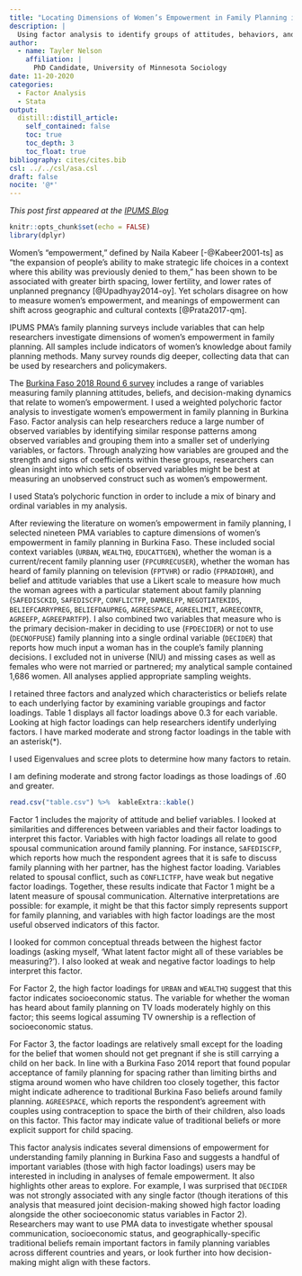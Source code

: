 ```yaml
---
title: "Locating Dimensions of Women’s Empowerment in Family Planning in Burkina Faso"
description: |
  Using factor analysis to identify groups of attitudes, behaviors, and traits
author: 
  - name: Tayler Nelson
    affiliation: |
      PhD Candidate, University of Minnesota Sociology
date: 11-20-2020
categories:
  - Factor Analysis
  - Stata
output:
  distill::distill_article:
    self_contained: false
    toc: true
    toc_depth: 3
    toc_float: true
bibliography: cites/cites.bib
csl: ../../csl/asa.csl
draft: false
nocite: '@*'
---
```

*This post first appeared at the [IPUMS Blog](http://blog.popdata.org/womens-empowerment/)*

```r
knitr::opts_chunk$set(echo = FALSE)
library(dplyr)
```

Women’s “empowerment,” defined by Naila Kabeer [-@Kabeer2001-ts] as “the expansion of people’s ability to make strategic life choices in a context where this ability was previously denied to them,” has been shown to be associated with greater birth spacing, lower fertility, and lower rates of unplanned pregnancy [@Upadhyay2014-oy]. Yet scholars disagree on how to measure women’s empowerment, and meanings of empowerment can shift across geographic and cultural contexts [@Prata2017-qm].

IPUMS PMA’s family planning surveys include variables that can help researchers investigate dimensions of women’s empowerment in family planning. All samples include indicators of women’s knowledge about family planning methods. Many survey rounds dig deeper, collecting data that can be used by researchers and policymakers.

The [Burkina Faso 2018 Round 6 survey](https://pma.ipums.org/pma/samples.shtml#bfhttps://pma.ipums.org/pma/samples.shtml) includes a range of variables measuring family planning attitudes, beliefs, and decision-making dynamics that relate to women’s empowerment. I used a weighted polychoric factor analysis to investigate women’s empowerment in family planning in Burkina Faso. Factor analysis can help researchers reduce a large number of observed variables by identifying similar response patterns among observed variables and grouping them into a smaller set of underlying variables, or factors. Through analyzing how variables are grouped and the strength and signs of coefficients within these groups, researchers can glean insight into which sets of observed variables might be best at measuring an unobserved construct such as women’s empowerment.

<aside>
I used Stata’s polychoric function in order to include a mix of binary and ordinal variables in my analysis.
</aside>

After reviewing the literature on women’s empowerment in family planning, I selected nineteen PMA variables to capture dimensions of women’s empowerment in family planning in Burkina Faso. These included social context variables (`URBAN`, `WEALTHQ`, `EDUCATTGEN`), whether the woman is a current/recent family planning user (`FPCURRECUSER`), whether the woman has heard of family planning on television (`FPTVHR`) or radio (`FPRADIOHR`), and belief and attitude variables that use a Likert scale to measure how much the woman agrees with a particular statement about family planning (`SAFEDISCKID`, `SAFEDISCFP`, `CONFLICTFP`, `DAMRELFP`, `NEGOTIATEKIDS`, `BELIEFCARRYPREG`, `BELIEFDAUPREG`, `AGREESPACE`, `AGREELIMIT`, `AGREECONTR`, `AGREEFP`, `AGREEPARTFP`). I also combined two variables that measure who is the primary decision-maker in deciding to use (`FPDECIDER`) or not to use (`DECNOFPUSE`) family planning into a single ordinal variable (`DECIDER`) that reports how much input a woman has in the couple’s family planning decisions. I excluded not in universe (NIU) and missing cases as well as females who were not married or partnered; my analytical sample contained 1,686 women. All analyses applied appropriate sampling weights.

I retained three factors and analyzed which characteristics or beliefs relate to each underlying factor by examining variable groupings and factor loadings. Table 1 displays all factor loadings above 0.3 for each variable. Looking at high factor loadings can help researchers identify underlying factors. I have marked moderate and strong factor loadings in the table with an asterisk(*).

<aside>
I used Eigenvalues and scree plots to determine how many factors to retain.

I am defining moderate and strong factor loadings as those loadings of .60 and greater.
</aside>

```r
read.csv("table.csv") %>%  kableExtra::kable()
```

Factor 1 includes the majority of attitude and belief variables. I looked at similarities and differences between variables and their factor loadings to interpret this factor. Variables with high factor loadings all relate to good spousal communication around family planning. For instance, `SAFEDISCFP`, which reports how much the respondent agrees that it is safe to discuss family planning with her partner, has the highest factor loading. Variables related to spousal conflict, such as `CONFLICTFP`, have weak but negative factor loadings. Together, these results indicate that Factor 1 might be a latent measure of spousal communication. Alternative interpretations are possible: for example, it might be that this factor simply represents support for family planning, and variables with high factor loadings are the most useful observed indicators of this factor.

<aside>
I looked for common conceptual threads between the highest factor loadings (asking myself, ‘What latent factor might all of these variables be measuring?’). I also looked at weak and negative factor loadings to help interpret this factor.
</aside>

For Factor 2, the high factor loadings for `URBAN` and `WEALTHQ` suggest that this factor indicates socioeconomic status. The variable for whether the woman has heard about family planning on TV loads moderately highly on this factor; this seems logical assuming TV ownership is a reflection of socioeconomic status.

For Factor 3, the factor loadings are relatively small except for the loading for the belief that women should not get pregnant if she is still carrying a child on her back. In line with a Burkina Faso 2014 report that found popular acceptance of family planning for spacing rather than limiting births and stigma around women who have children too closely together, this factor might indicate adherence to traditional Burkina Faso beliefs around family planning. `AGREESPACE`, which reports the respondent’s agreement with couples using contraception to space the birth of their children, also loads on this factor. This factor may indicate value of traditional beliefs or more explicit support for child spacing.

This factor analysis indicates several dimensions of empowerment for understanding family planning in Burkina Faso and suggests a handful of important variables (those with high factor loadings) users may be interested in including in analyses of female empowerment. It also highlights other areas to explore. For example, I was surprised that `DECIDER` was not strongly associated with any single factor (though iterations of this analysis that measured joint decision-making showed high factor loading alongside the other socioeconomic status variables in Factor 2). Researchers may want to use PMA data to investigate whether spousal communication, socioeconomic status, and geographically-specific traditional beliefs remain important factors in family planning variables across different countries and years, or look further into how decision-making might align with these factors.